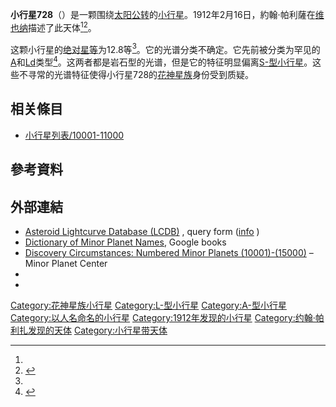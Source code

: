 {{Infobox planet
 | minorplanet     = yes
 | name            = 728 Leonisis
 | background      = #D6D6D6
 | image = 
 | image_size      = 
 | caption         =
 | discovery_ref   =  <ref name="MPC-object" />
 | discoverer      = [[約翰·帕利薩|約翰·帕利薩]]
 | discovery_site  = [[维也纳|维也纳]]
 | discovered      = 1912年2月16日
 | mpc_name        = 728 Leonisis
 | alt_names       = 728 Leonisis
 | pronounced      = 
 | named_after     = <ref name="MPC-object" />
 | mp_category     = [[主帶小行星|主帶小行星]] <ref name="MPC-object" /><ref name="jpldata" />
 | orbit_ref       = <ref name="a">[http://ssd.jpl.nasa.gov/sbdb.cgi?sstr=728 728] {{Wayback|url=http://ssd.jpl.nasa.gov/sbdb.cgi?sstr=728 |date=20190811201928 }}，小行星數據庫瀏覽器（JPL Small-Body Database Browser）－[[美国国家航空航天局|美国国家航空航天局]]喷气推进实验室</ref>
 | epoch           = 2018-03-23.0（[[儒略日|JD]] 2458200.5）
 | uncertainty     = 0
 | observation_arc = 
 | aphelion = {{convert|2.452|AU|km|3|abbr=on|lk=out}}
 | perihelion      = {{convert|2.0547344|AU|km|3|abbr=on}}
 | semimajor       = 2.2534764
 | eccentricity    = 0.0881935
 | period          = 3.38[[儒略年|yr]]
 | mean_anomaly    = 132.41250[[度|°]]
 | mean_motion     = {{Deg2DMS|0.29135630|sup=ms}} / day
 | inclination     = 4.25729
 | asc_node        = 82.64254°
 | arg_peri        = 55.23544
 | mean_diameter   = 
 | rotation        = 
 | albedo          =
 | spectral_type   =
 | abs_magnitude   = 12.8<ref name="jpldata" />
}}
'''小行星728'''（{{lang-en|728 Leonisis}}）是一颗围绕[[太阳|太阳]][[公转|公转]]的[[小行星|小行星]]。1912年2月16日，約翰·帕利薩在[[维也纳|维也纳]]描述了此天体<ref name="a" /><ref>{{cite news|title=小行星列表|url=http://cfa-www.harvard.edu/iau/lists/NumberedMPs.txt|accessdate=2018-10-19|newspaper=哈佛大学|archive-date=2008-05-17|archive-url=https://web.archive.org/web/20080517010638/http://cfa-www.harvard.edu/iau/lists/NumberedMPs.txt|dead-url=no}}</ref>。

这颗小行星的[[绝对星等|绝对星等]]为12.8等<ref name="a" />。它的光谱分类不确定。它先前被分类为罕见的[[A-型小行星|A]]和[[L-型小行星|Ld]]类型<ref>{{cite web |url=http://www.psi.edu/pds/resource/taxonomy.html |title=存档副本 |accessdate=2007-03-15 |archive-date=2007-03-10 |archive-url=https://web.archive.org/web/20070310220044/http://www.psi.edu/pds/resource/taxonomy.html |dead-url=no }}</ref>。这两者都是岩石型的光谱，但是它的特征明显偏离[[S-型小行星|S-型小行星]]。这些不寻常的光谱特征使得小行星728的[[花神星族|花神星族]]身份受到质疑。

== 相关條目 ==
*[[小行星列表/10001-11000|小行星列表/10001-11000]]

== 參考資料 ==
{{reflist|refs=

<ref name="jpldata">{{cite web
 |type         = 2018-01-26 last obs.
 |title        = JPL Small-Body Database Browser:728 Leonisis-728 Leonisis
 |url          = https://ssd.jpl.nasa.gov/sbdb.cgi?sstr=728
 |publisher    = [[Jet_Propulsion_Laboratory|Jet Propulsion Laboratory]]
 |accessdate   = 28 March 2018
 |archive-date = 2020-11-29
 |archive-url  = https://web.archive.org/web/20201129040743/https://ssd.jpl.nasa.gov/sbdb.cgi?sstr=728
 |dead-url     = no
}}</ref>

<ref name="MPC-object">{{cite web
  |title      = 728 Leonisis
  |work      = Minor Planet Center
  |url      = https://www.minorplanetcenter.net/db_search/show_object?object_id=728
  |accessdate      = 28 March 2018
  |archive-date      = 2016-03-03
  |archive-url      = https://web.archive.org/web/20160303200723/http://www.minorplanetcenter.net/db_search/show_object?object_id=728
  |dead-url      = no
  }}</ref>

}}

==  外部連結 ==
* [http://www.minorplanet.info/PHP/lcdbsummaryquery.php Asteroid Lightcurve Database (LCDB)] {{Wayback|url=http://www.minorplanet.info/PHP/lcdbsummaryquery.php |date=20171210173955 }}, query form ([http://www.minorplanet.info/lightcurvedatabase.html info] {{Wayback|url=http://www.minorplanet.info/lightcurvedatabase.html |date=20171216050541 }})
* [https://books.google.com/books?id=aeAg1X7afOoC&pg Dictionary of Minor Planet Names], Google books
* [http://www.minorplanetcenter.net/iau/lists/NumberedMPs010001.html Discovery Circumstances: Numbered Minor Planets (10001)-(15000)] {{Wayback|url=http://www.minorplanetcenter.net/iau/lists/NumberedMPs010001.html |date=20180612162317 }} – Minor Planet Center
* {{AstDys|728}}
* {{JPL small body}}

{{Minor Planet Number|[[小行星727|小行星727]]|[[小行星729|小行星729]]}}
{{小天体}}

{{DEFAULTSORT:Leonisis}}
[[Category:花神星族小行星|Category:花神星族小行星]]
[[Category:L-型小行星|Category:L-型小行星]]
[[Category:A-型小行星|Category:A-型小行星]]
[[Category:以人名命名的小行星|Category:以人名命名的小行星]]
[[Category:1912年发现的小行星|Category:1912年发现的小行星]]
[[Category:约翰·帕利扎发现的天体|Category:约翰·帕利扎发现的天体]]
[[Category:小行星带天体|Category:小行星带天体]]


{{Beltasteroid-stub}}